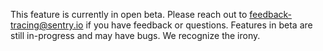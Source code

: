 <Alert>

This feature is currently in open beta. Please reach out to [feedback-tracing@sentry.io](mailto:feedback-tracing@sentry.io) if you have feedback or questions. Features in beta are still in-progress and may have bugs. We recognize the irony.

</Alert>

